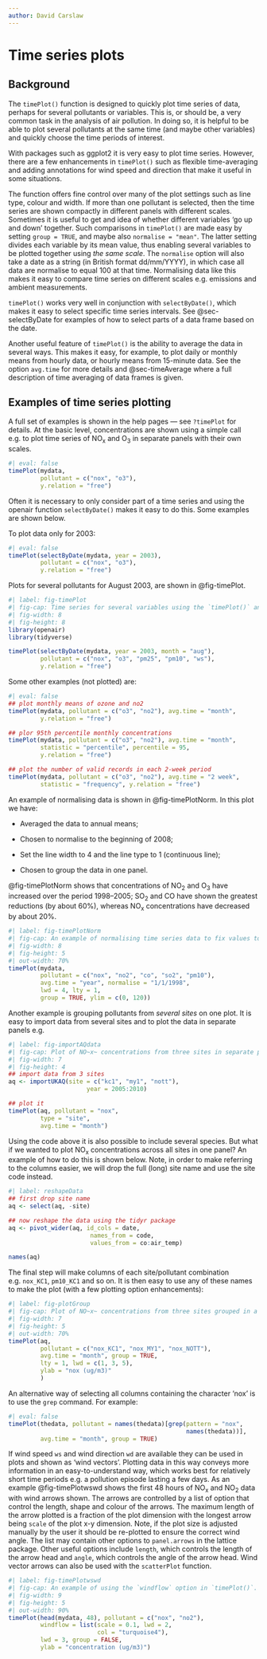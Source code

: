 ```yaml
---
author: David Carslaw
---
```


# Time series plots {#sec-timePlot}

## Background {#sec-timePlotBack}

The `timePlot()` function is designed to quickly plot time series of data, perhaps for several pollutants or variables. This is, or should be, a very common task in the analysis of air pollution. In doing so, it is helpful to be able to plot several pollutants at the same time (and maybe other variables) and quickly choose the time periods of interest.

With packages such as [ggplot2]{.pkg} it is very easy to plot time series. However, there are a few enhancements in `timePlot()` such as flexible time-averaging and adding annotations for wind speed and direction that make it useful in some situations.

The function offers fine control over many of the plot settings such as line type, colour and width. If more than one pollutant is selected, then the time series are shown compactly in different panels with different scales. Sometimes it is useful to get and idea of whether different variables 'go up and down' together. Such comparisons in `timePlot()` are made easy by setting `group = TRUE`, and maybe also `normalise = "mean"`. The latter setting divides each variable by its mean value, thus enabling several variables to be plotted together using *the same scale*. The `normalise` option will also take a date as a string (in British format dd/mm/YYYY), in which case all data are normalise to equal 100 at that time. Normalising data like this makes it easy to compare time series on different scales e.g. emissions and ambient measurements.

`timePlot()` works very well in conjunction with `selectByDate()`, which makes it easy to select specific time series intervals. See @sec-selectByDate for examples of how to select parts of a data frame based on the date.

Another useful feature of `timePlot()` is the ability to average the data in several ways. This makes it easy, for example, to plot daily or monthly means from hourly data, or hourly means from 15-minute data. See the option `avg.time` for more details and @sec-timeAverage where a full description of time averaging of data frames is given.

## Examples of time series plotting

A full set of examples is shown in the help pages --- see `?timePlot` for details. At the basic level, concentrations are shown using a simple call e.g. to plot time series of NO~x~ and O~3~ in separate panels with their own scales.

```r
#| eval: false
timePlot(mydata, 
         pollutant = c("nox", "o3"), 
         y.relation = "free")
```

Often it is necessary to only consider part of a time series and using the [openair]{.pkg} function `selectByDate()` makes it easy to do this. Some examples are shown below.

To plot data only for 2003:

```r
#| eval: false
timePlot(selectByDate(mydata, year = 2003), 
         pollutant = c("nox", "o3"), 
         y.relation = "free")
```

Plots for several pollutants for August 2003, are shown in @fig-timePlot.

```r
#| label: fig-timePlot
#| fig-cap: Time series for several variables using the `timePlot()` and the `selectByDate()` functions. The data shown are for August 2003.
#| fig-width: 8
#| fig-height: 8
library(openair)
library(tidyverse)

timePlot(selectByDate(mydata, year = 2003, month = "aug"),
         pollutant = c("nox", "o3", "pm25", "pm10", "ws"),
         y.relation = "free")
```

Some other examples (not plotted) are:

```r
#| eval: false
## plot monthly means of ozone and no2
timePlot(mydata, pollutant = c("o3", "no2"), avg.time = "month",
         y.relation = "free")

## plor 95th percentile monthly concentrations
timePlot(mydata, pollutant = c("o3", "no2"), avg.time = "month",
         statistic = "percentile", percentile = 95,
         y.relation = "free")

## plot the number of valid records in each 2-week period
timePlot(mydata, pollutant = c("o3", "no2"), avg.time = "2 week",
         statistic = "frequency", y.relation = "free")
```

An example of normalising data is shown in @fig-timePlotNorm. In this plot we have:

-   Averaged the data to annual means;

-   Chosen to normalise to the beginning of 2008;

-   Set the line width to 4 and the line type to 1 (continuous line);

-   Chosen to group the data in one panel.

@fig-timePlotNorm shows that concentrations of NO~2~ and O~3~ have increased over the period 1998--2005; SO~2~ and CO have shown the greatest reductions (by about 60%), whereas NO~x~ concentrations have decreased by about 20%.

```r
#| label: fig-timePlotNorm
#| fig-cap: An example of normalising time series data to fix values to equal 100 at the beginning of 1998
#| fig-width: 8
#| fig-height: 5
#| out-width: 70%
timePlot(mydata, 
         pollutant = c("nox", "no2", "co", "so2", "pm10"),
         avg.time = "year", normalise = "1/1/1998", 
         lwd = 4, lty = 1,
         group = TRUE, ylim = c(0, 120))
```

Another example is grouping pollutants from *several sites* on one plot. It is easy to import data from several sites and to plot the data in separate panels e.g.

```r
#| label: fig-importAQdata
#| fig-cap: Plot of NO~x~ concentrations from three sites in separate panels.
#| fig-width: 7
#| fig-height: 4
## import data from 3 sites
aq <- importUKAQ(site = c("kc1", "my1", "nott"), 
                      year = 2005:2010)

## plot it
timePlot(aq, pollutant = "nox", 
         type = "site", 
         avg.time = "month")
```

Using the code above it is also possible to include several species. But what if we wanted to plot NO~x~ concentrations across all sites in one panel? An example of how to do this is shown below. Note, in order to make referring to the columns easier, we will drop the full (long) site name and use the site code instead.

```r
#| label: reshapeData
## first drop site name
aq <- select(aq, -site)

## now reshape the data using the tidyr package
aq <- pivot_wider(aq, id_cols = date, 
                       names_from = code, 
                       values_from = co:air_temp)

names(aq)
```

The final step will make columns of each site/pollutant combination e.g. `nox_KC1`, `pm10_KC1` and so on. It is then easy to use any of these names to make the plot (with a few plotting option enhancements):

```r
#| label: fig-plotGroup
#| fig-cap: Plot of NO~x~ concentrations from three sites grouped in a single plot.
#| fig-width: 7
#| fig-height: 5
#| out-width: 70%
timePlot(aq, 
         pollutant = c("nox_KC1", "nox_MY1", "nox_NOTT"),
         avg.time = "month", group = TRUE,
         lty = 1, lwd = c(1, 3, 5),
         ylab = "nox (ug/m3)"
         )
```

An alternative way of selecting all columns containing the character 'nox' is to use the `grep` command. For example:

```r
#| eval: false
timePlot(thedata, pollutant = names(thedata)[grep(pattern = "nox", 
                                                  names(thedata))],
         avg.time = "month", group = TRUE)
```

If wind speed `ws` and wind direction `wd` are available they can be used in plots and shown as 'wind vectors'. Plotting data in this way conveys more information in an easy-to-understand way, which works best for relatively short time periods e.g. a pollution episode lasting a few days. As an example @fig-timePlotwswd shows the first 48 hours of NO~x~ and NO~2~ data with wind arrows shown. The arrows are controlled by a list of option that control the length, shape and colour of the arrows. The maximum length of the arrow plotted is a fraction of the plot dimension with the longest arrow being `scale` of the plot x-y dimension. Note, if the plot size is adjusted manually by the user it should be re-plotted to ensure the correct wind angle. The list may contain other options to `panel.arrows` in the [lattice]{.pkg} package. Other useful options include `length`, which controls the length of the arrow head and `angle`, which controls the angle of the arrow head. Wind vector arrows can also be used with the `scatterPlot` function.

```r
#| label: fig-timePlotwswd
#| fig-cap: An example of using the `windflow` option in `timePlot()`.
#| fig-width: 9
#| fig-height: 5
#| out-width: 90%
timePlot(head(mydata, 48), pollutant = c("nox", "no2"), 
         windflow = list(scale = 0.1, lwd = 2, 
                         col = "turquoise4"), 
         lwd = 3, group = FALSE, 
         ylab = "concentration (ug/m3)")
```
